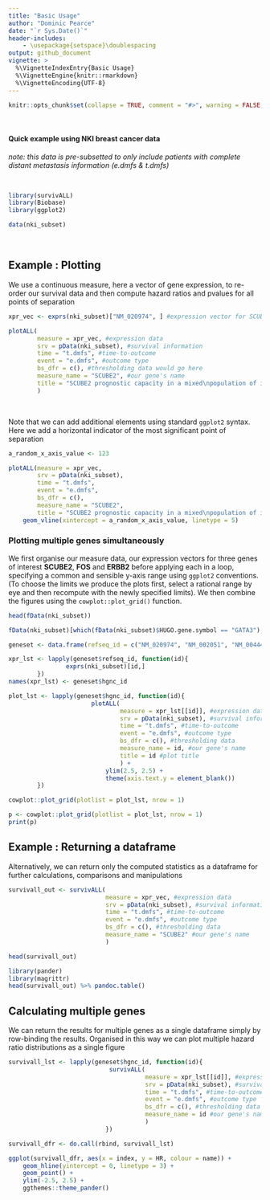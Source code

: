 ```yaml
---
title: "Basic Usage"
author: "Dominic Pearce"
date: "`r Sys.Date()`"
header-includes:
    - \usepackage{setspace}\doublespacing
output: github_document 
vignette: >
  %\VignetteIndexEntry{Basic Usage}
  %\VignetteEngine{knitr::rmarkdown}
  %\VignetteEncoding{UTF-8}
---
```


```r
knitr::opts_chunk$set(collapse = TRUE, comment = "#>", warning = FALSE, message = FALSE, fig.align = 'center', results = 'asis', fig.show = 'hold', fig.width = 7, fig.height = 5)
```
&nbsp;

#### Quick example using NKI breast cancer data

*note: this data is pre-subsetted to only include patients with complete distant metastasis information (e.dmfs & t.dmfs)*

&nbsp;

```r
library(survivALL)
library(Biobase)
library(ggplot2)

data(nki_subset)
```

&nbsp;

## Example : Plotting

We use a continuous measure, here a vector of gene expression, to re-order our survival data and then compute hazard ratios and pvalues for all points of separation

```r
xpr_vec <- exprs(nki_subset)["NM_020974", ] #expression vector for SCUBE2 (anti-correlated with proliferation)

plotALL(
        measure = xpr_vec, #expression data
        srv = pData(nki_subset), #survival information
        time = "t.dmfs", #time-to-outcome
        event = "e.dmfs", #outcome type
        bs_dfr = c(), #thresholding data would go here
        measure_name = "SCUBE2", #our gene's name
        title = "SCUBE2 prognostic capacity in a mixed\npopulation of invasive breast cancer samples", #plot title
        )
```

&nbsp;

Note that we can add additional elements using standard `ggplot2` syntax. Here we add a horizontal indicator of the most significant point of separation

```r
a_random_x_axis_value <- 123

plotALL(measure = xpr_vec, 
        srv = pData(nki_subset), 
        time = "t.dmfs", 
        event = "e.dmfs", 
        bs_dfr = c(),
        measure_name = "SCUBE2", 
        title = "SCUBE2 prognostic capacity in a mixed\npopulation of invasive breast cancer samples") + 
    geom_vline(xintercept = a_random_x_axis_value, linetype = 5)
```

### Plotting multiple genes simultaneously

We first organise our measure data, our expression vectors for three genes of interest **SCUBE2**, **FOS** and **ERBB2** before applying each in a loop, specifying a common and sensible y-axis range using `ggplot2` conventions. (To choose the limits we produce the plots first, select a rational range by eye and then recompute with the newly specified limits). We then combine the figures using the `cowplot::plot_grid()` function.


```r

head(fData(nki_subset))

fData(nki_subset)[which(fData(nki_subset)$HUGO.gene.symbol == "GATA3"),]

geneset <- data.frame(refseq_id = c("NM_020974", "NM_002051", "NM_004448"), hgnc_id = c("SCUBE2", "GATA3", "ERBB2"), stringsAsFactors = FALSE)

xpr_lst <- lapply(geneset$refseq_id, function(id){
                exprs(nki_subset)[id,]
        })
names(xpr_lst) <- geneset$hgnc_id

plot_lst <- lapply(geneset$hgnc_id, function(id){
                       plotALL(
                               measure = xpr_lst[[id]], #expression data
                               srv = pData(nki_subset), #survival information
                               time = "t.dmfs", #time-to-outcome
                               event = "e.dmfs", #outcome type
                               bs_dfr = c(), #thresholding data 
                               measure_name = id, #our gene's name
                               title = id #plot title
                               ) + 
                           ylim(2.5, 2.5) + 
                           theme(axis.text.y = element_blank())
        })
```

```r
cowplot::plot_grid(plotlist = plot_lst, nrow = 1)
```
```r
p <- cowplot::plot_grid(plotlist = plot_lst, nrow = 1)
print(p)
```

## Example : Returning a dataframe

Alternatively, we can return only the computed statistics as a dataframe for further calculations, comparisons and manipulations

```r
survivall_out <- survivALL(
                           measure = xpr_vec, #expression data
                           srv = pData(nki_subset), #survival information
                           time = "t.dmfs", #time-to-outcome
                           event = "e.dmfs", #outcome type
                           bs_dfr = c(), #thresholding data
                           measure_name = "SCUBE2" #our gene's name
                           )
```
```r
head(survivall_out)
```
```r
library(pander)
library(magrittr)
head(survivall_out) %>% pandoc.table()
```

## Calculating multiple genes

We can return the results for multiple genes as a single dataframe simply by row-binding the results. Organised in this way we can plot multiple hazard ratio distributions as a single figure

```r
survivall_lst <- lapply(geneset$hgnc_id, function(id){
                            survivALL(
                                      measure = xpr_lst[[id]], #expression data
                                      srv = pData(nki_subset), #survival information
                                      time = "t.dmfs", #time-to-outcome
                                      event = "e.dmfs", #outcome type
                                      bs_dfr = c(), #thresholding data
                                      measure_name = id #our gene's name
                                      )
                           })

survivall_dfr <- do.call(rbind, survivall_lst)

ggplot(survivall_dfr, aes(x = index, y = HR, colour = name)) + 
    geom_hline(yintercept = 0, linetype = 3) + 
    geom_point() + 
    ylim(-2.5, 2.5) + 
    ggthemes::theme_pander()
```
